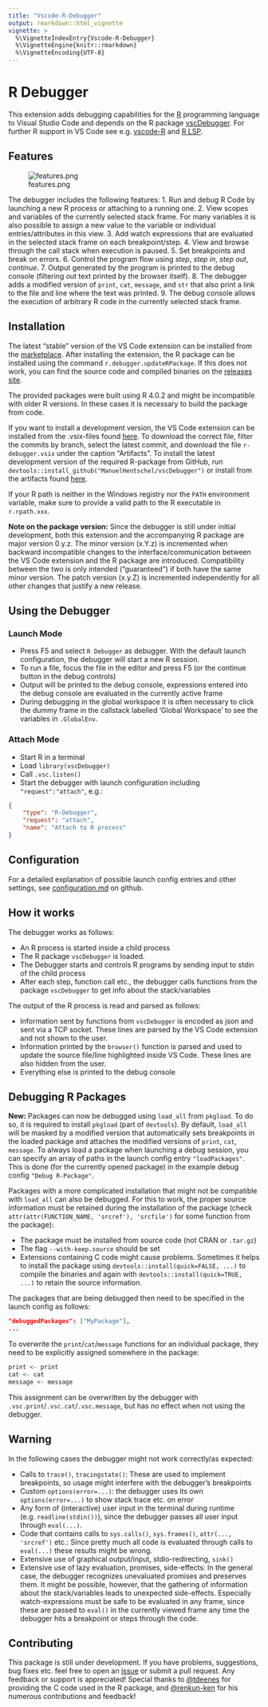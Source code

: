 ```yaml
---
title: "Vscode-R-Debugger"
output: rmarkdown::html_vignette
vignette: >
  %\VignetteIndexEntry{Vscode-R-Debugger}
  %\VignetteEngine{knitr::rmarkdown}
  %\VignetteEncoding{UTF-8}
---
```


# R Debugger

This extension adds debugging capabilities for the
[R](https://www.r-project.org/)
programming language to Visual Studio Code
and depends on the R package [vscDebugger](https://github.com/ManuelHentschel/vscDebugger).
For further R support in VS Code see e.g. [vscode-R](https://github.com/Ikuyadeu/vscode-R) and [R LSP](https://github.com/REditorSupport/vscode-r-lsp).

## Features

![features.png](images/features.png)

The debugger includes the following features:
1. Run and debug R Code by launching a new R process or attaching to a running one.
2. View scopes and variables of the currently selected stack frame.
For many variables it is also possible to assign a new value to the variable or individual entries/attributes in this view.
3. Add watch expressions that are evaluated in the selected stack frame on each breakpoint/step.
4. View and browse through the call stack when execution is paused.
5. Set breakpoints and break on errors.
6. Control the program flow using *step*, *step in*, *step out*, *continue*.
7. Output generated by the program is printed to the debug console (filtering out text printed by the browser itself).
8. The debugger adds a modified version of `print`, `cat`, `message`, and `str` that also print a link to the file and line where the text was printed.
9. The debug console allows the execution of arbitrary R code in the currently selected stack frame.


## Installation
The latest "stable" version of the VS Code extension can be installed from the
[marketplace](https://marketplace.visualstudio.com/items?itemName=RDebugger.r-debugger).
After installing the extension, the R package can be installed using the command 
`r.debugger.updateRPackage`.
If this does not work, you can find the source code and compiled binaries on the
[releases site](https://github.com/ManuelHentschel/VSCode-R-Debugger/releases).

The provided packages were built using R 4.0.2 and might be incompatible with older R versions.
In these cases it is necessary to build the package from code.

If you want to install a development version, the VS Code extension can be installed from the .vsix-files found 
[here](https://github.com/ManuelHentschel/VSCode-R-Debugger/actions?query=workflow%3Amain).
To download the correct file, filter the commits by branch, select the latest commit,
and download the file `r-debugger.vsix` under the caption "Artifacts".
To install the latest development version of the required R-package from GitHub, run
`devtools::install_github("ManuelHentschel/vscDebugger")`
or install from the artifacts found 
[here](https://github.com/ManuelHentschel/vscDebugger/actions).

If your R path is neither in the Windows registry nor the `PATH` environment variable, make sure to provide a valid path to the R executable in `r.rpath.xxx`.

**Note on the package version:**
Since the debugger is still under initial development, both this extension and the accompanying R package are major version 0.y.z.
The minor version (x.Y.z) is incremented when backward incompatible changes to the interface/communication between the VS Code extension and the R package are introduced.
Compatibility between the two is only intended ("guaranteed") if both have the same minor version.
The patch version (x.y.Z) is incremented independently for all other changes that justify a new release.


## Using the Debugger
### Launch Mode
* Press F5 and select `R Debugger` as debugger. With the default launch configuration, the debugger will start a new R session.
* To run a file, focus the file in the editor and press F5 (or the continue button in the debug controls)
* Output will be printed to the debug console,
expressions entered into the debug console are evaluated in the currently active frame
* During debugging in the global workspace it is often necessary to click the dummy frame
in the callstack labelled 'Global Workspace' to see the variables in `.GlobalEnv`.

### Attach Mode
* Start R in a terminal
* Load `library(vscDebugger)`
* Call `.vsc.listen()`
* Start the debugger with launch configuration including `"request":"attach"`, e.g.:
``` json
{
    "type": "R-Debugger",
    "request": "attach",
    "name": "Attach to R process"
}
```

## Configuration
For a detailed explanation of possible launch config entries and other settings, see
[configuration.md](./configuration.md) on github.

## How it works
The debugger works as follows:

* An R process is started inside a child process
* The R package `vscDebugger` is loaded.
* The Debugger starts and controls R programs by sending input to stdin of the child process
* After each step, function call etc., the debugger calls functions from the package `vscDebugger` to get info about the stack/variables

The output of the R process is read and parsed as follows:

* Information sent by functions from `vscDebugger` is encoded as json and sent via a TCP socket.
These lines are parsed by the VS Code extension and not shown to the user.
* Information printed by the `browser()` function is parsed and used to update the source file/line highlighted inside VS Code.
These lines are also hidden from the user.
* Everything else is printed to the debug console


## Debugging R Packages
**New:** Packages can now be debugged using `load_all` from `pkgload`.
To do so, it is required to install `pkgload` (part of `devtools`).
By default, `load_all` will be masked by a modified version that automatically sets breakpoints
in the loaded package and attaches the modified versions of `print`, `cat`, `message`.
To always load a package when launching a debug session, you can specify an array of paths in the launch config entry `"loadPackages"`.
This is done (for the currently opened package) in the example debug config `"Debug R-Package"`.


Packages with a more complicated installation that might not be compatible with `load_all` can also be debugged.
For this to work, the proper source information must be retained during the installation of the package
(check `attr(attr(FUNCTION_NAME, 'srcref'), 'srcfile')` for some function from the package):

* The package must be installed from source code (not CRAN or `.tar.gz`)
* The flag `--with-keep.source` should be set
* Extensions containing C code might cause problems.
Sometimes it helps to install the package using
`devtools::install(quick=FALSE, ...)`
to compile the binaries and again with
`devtools::install(quick=TRUE, ...)`
to retain the source information.

The packages that are being debugged then need to be specified in the launch config as follows:
```json
"debuggedPackages": ["MyPackage"],
...
```

To overwrite the `print`/`cat`/`message` functions for an individual package,
they need to be explicitly assigned somewhere in the package:
``` r
print <- print
cat <- cat
message <- message
```
This assignment can be overwritten by the debugger with
`.vsc.print`/`.vsc.cat`/`.vsc.message`, but has no effect when not using the debugger.

## Warning
In the following cases the debugger might not work correctly/as expected:

* Calls to `trace()`, `tracingstate()`:
These are used to implement breakpoints, so usage might interfere with the debugger's breakpoints
* Custom `options(error=...)`: the debugger uses its own `options(error=...)` to show stack trace etc. on error
* Any form of (interactive) user input in the terminal during runtime (e.g. `readline(stdin())`), since
the debugger passes all user input through `eval(...)`.
* Code that contains calls to `sys.calls()`, `sys.frames()`, `attr(..., 'srcref')` etc.:
Since pretty much all code is evaluated through calls to `eval(...)` these results might be wrong. <!-- If required, input in the debug console can be sent directly to R's `stdin` by prepending `###stdin`. -->
* Extensive use of graphical output/input, stdio-redirecting, `sink()`
* Extensive use of lazy evaluation, promises, side-effects:
In the general case, the debugger recognizes unevaluated promises and preserves them.
It might be possible, however, that the gathering of information about the stack/variables leads to unexpected side-effects.
Especially watch-expressions must be safe to be evaluated in any frame,
since these are passed to `eval()` in the currently viewed frame any time the debugger hits a breakpoint or steps through the code.

## Contributing
This package is still under development.
If you have problems, suggestions, bug fixes etc. feel free to open an
[issue](https://github.com/ManuelHentschel/VSCode-R-Debugger/issues)
or submit a pull request.
Any feedback or support is appreciated!
Special thanks to
[ @tdeenes](https://github.com/tdeenes)
for providing the C code used in the R package, and
[@renkun-ken](https://github.com/renkun-ken)
for his numerous contributions and feedback!

